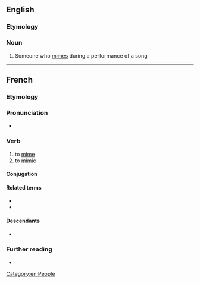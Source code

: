 ==English==

===Etymology===
{{suffix|en|mime|er}}

===Noun===
{{en-noun}}

# Someone who [[mime]]s during a performance of a song

[[Category:en:People]]

----

==French==

===Etymology===
{{af|fr|mime|-er}}

===Pronunciation===
* {{fr-IPA}}

===Verb===
{{fr-verb}}

# to [[mime]]
# to [[mimic]]

====Conjugation====
{{fr-conj-auto}}

====Related terms====
* {{l|fr|mimétisme}}
* {{l|fr|mimique}}

====Descendants====
* {{desc|it|mimare|bor=1}}

===Further reading===
* {{R:TLFi}}